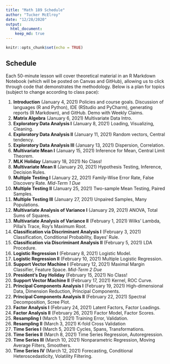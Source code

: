 ```yaml
---
title: "Math 189 Schedule"
author: "Tucker McElroy"
date: "12/28/2020"
output: 
  html_document:
    keep_md: true
---
```


```r
knitr::opts_chunk$set(echo = TRUE)
```

## Schedule
Each 50-minute lesson will cover theoretical material in an R Markdown Notebook (which will be posted on Canvas and GitHub), allowing us to click through code that demonstrates the methodology. Below is a plan for topics (subject to change according to class pace):

1. **Introduction** (January 4, 2021) Policies and course goals.  Discussion of languages (R and Python), IDE (RStudio and PyCharm), generating reports (R Markdown), and GitHub.  Demo with Weekly Claims.
2. **Matrix Algebra** (January 6, 2021) Multivariate Data Intro.
3. **Exploratory Data Analysis I** (January 8, 2021)  Loading, Visualizing, Cleaning.
4. **Exploratory Data Analysis II** (January 11, 2021)  Random vectors, Central tendency.
5. **Exploratory Data Analysis III** (January 13, 2021)  Dispersion, Correlation.
6. **Multivariate Mean I** (January 15, 2021) Inference for Mean, Central Limit Theorem.    
7. **MLK Holiday** (January 18, 2021)  No Class!
8. **Multivariate Mean II** (January 20, 2021) Hypothesis Testing, Inference, Decision Rules.
9. **Multiple Testing I** (January 22, 2021) Family-Wise Error Rate, False Discovery Rate.
 *Mid-Term 1 Due*
10. **Multiple Testing II** (January 25, 2021) Two-sample Mean Testing, Paired Samples.
11. **Multiple Testing III** (January 27, 2021) Unpaired Samples, Many Populations.
12. **Multivariate Analysis of Variance I** (January 29, 2021)  ANOVA, Total Sums of Squares.
13. **Multivariate Analysis of Variance II** (February 1, 2021) Wilks' Lambda, Pillai's Trace, Roy's Maximum Root.
14. **Classification via Discriminant Analysis I** (February 3, 2021) Classification, Conditional Probability, Bayes' Rule.
15. **Classification via Discriminant Analysis II** (February 5, 2021) LDA Procedure.
16. **Logistic Regression I** (February 8, 2021)  Logistic Model.
17. **Logistic Regression II** (February 10, 2021)  Multiple Logistic Regression.
18. **Support Vector Machine I** (February 12, 2021) Maximal Margin Classifier, Feature Space. *Mid-Term 2 Due* 
19. **President's Day Holiday** (February 15, 2021) No Class!
20. **Support Vector Machine II** (February 17, 2021)  Kernel, ROC Curve.
21. **Principal Components Analysis I** (February 19, 2021) High-dimensional Data, Dimension Reduction, Principal Components.
22. **Principal Components Analysis II** (February 22, 2021) Spectral Decomposition, Scree Plot.
23. **Factor Analysis I** (February 24, 2021) Latent Factors, Factor Loadings.
24. **Factor Analysis II** (February 26, 2021) Factor Model, Factor Scores.
25. **Resampling I** (March 1, 2021) Training Error, Validation.
26. **Resampling II** (March 3, 2021) K-fold Cross Validation
27. **Time Series I** (March 5, 2021) Cycles, Spans, Transformations.
28. **Time Series II** (March 8, 2021) Time Series Regression, Autoregression.
29. **Time Series III** (March 10, 2021) Nonparametric Regression, Moving Average Filters, Smoothers. 
30. **Time Series IV** (March 12, 2021) Forecasting, Conditional Heteroscedasticity, Volatility Filtering.
  


  

